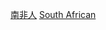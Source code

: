 {{Commonscat|People of South Africa by occupation}}

[[Category:南非人|]]
[[Category:各職業諸國人物|South African]]